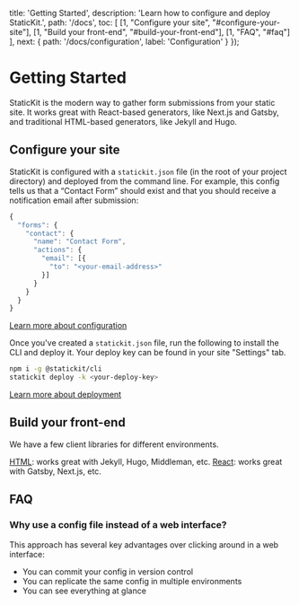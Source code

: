 
  title: 'Getting Started',
  description: 'Learn how to configure and deploy StaticKit.',
  path: '/docs',
  toc: [
    [1, "Configure your site", "#configure-your-site"],
    [1, "Build your front-end", "#build-your-front-end"],
    [1, "FAQ", "#faq"]
  ],
  next: {
    path: '/docs/configuration',
    label: 'Configuration'
  }
});

# Getting Started

StaticKit is the modern way to gather form submissions from your static site. It works great with React-based generators, like Next.js and Gatsby, and traditional HTML-based generators, like Jekyll and Hugo.

## Configure your site

StaticKit is configured with a `statickit.json` file (in the root of your project directory) and deployed from the command line. For example, this config tells us that a &ldquo;Contact Form&rdquo; should exist and that you should receive a notification email after submission: 

```js
{
  "forms": {
    "contact": {
      "name": "Contact Form",
      "actions": {
        "email": [{
          "to": "<your-email-address>"
        }]
      }
    }
  }
}
```

<p>
  <ArrowItem>
    <a href="/docs/configuration" className="font-semibold text-indigo-600">Learn more about configuration</a>
  </ArrowItem>
</p>

Once you've created a `statickit.json` file, run the following to install the CLI and deploy it. Your deploy key can be found in your site "Settings" tab.

```bash
npm i -g @statickit/cli
statickit deploy -k <your-deploy-key>
```

<ArrowItem>
  <a href="/docs/deployment" className="font-semibold text-indigo-600">Learn more about deployment</a>
</ArrowItem>

## Build your front-end

We have a few client libraries for different environments.

<ArrowItem>
  <a href="/docs/html" className="font-semibold text-indigo-600">HTML</a>: works great with Jekyll, Hugo, Middleman, etc.
</ArrowItem>

<ArrowItem>
  <a href="/docs/react" className="font-semibold text-indigo-600">React</a>: works great with Gatsby, Next.js, etc.
</ArrowItem>

## FAQ

### Why use a config file instead of a web interface?

This approach has several key advantages over clicking around in a web interface:

- You can commit your config in version control
- You can replicate the same config in multiple environments
- You can see everything at glance
